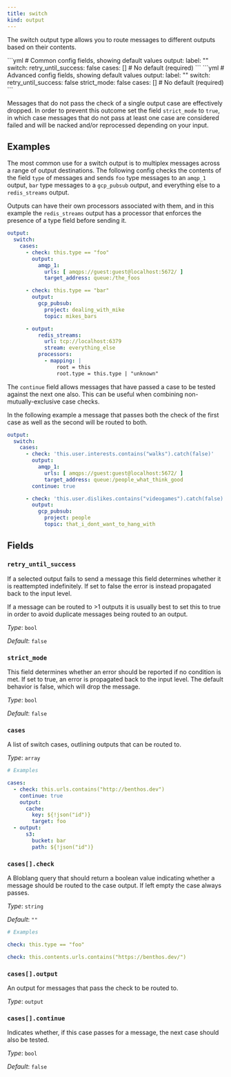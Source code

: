 ```yaml
---
title: switch
kind: output
---
```


The switch output type allows you to route messages to different outputs based on their contents.


<Tabs>
<TabItem label="Common">
```yml
# Common config fields, showing default values
output:
  label: ""
  switch:
    retry_until_success: false
    cases: [] # No default (required)
```
</TabItem>
<TabItem label="Advanced">
```yml
# Advanced config fields, showing default values
output:
  label: ""
  switch:
    retry_until_success: false
    strict_mode: false
    cases: [] # No default (required)
```
</TabItem>
</Tabs>

Messages that do not pass the check of a single output case are effectively dropped. In order to prevent this outcome set the field  `strict_mode` to `true`, in which case messages that do not pass at least one case are considered failed and will be nacked and/or reprocessed depending on your input.

## Examples

<Tabs>
<TabItem label="Basic Multiplexing">

The most common use for a switch output is to multiplex messages across a range of output destinations. The following config checks the contents of the field `type` of messages and sends `foo` type messages to an `amqp_1` output, `bar` type messages to a `gcp_pubsub` output, and everything else to a `redis_streams` output.

Outputs can have their own processors associated with them, and in this example the `redis_streams` output has a processor that enforces the presence of a type field before sending it.

```yaml
output:
  switch:
    cases:
      - check: this.type == "foo"
        output:
          amqp_1:
            urls: [ amqps://guest:guest@localhost:5672/ ]
            target_address: queue:/the_foos

      - check: this.type == "bar"
        output:
          gcp_pubsub:
            project: dealing_with_mike
            topic: mikes_bars

      - output:
          redis_streams:
            url: tcp://localhost:6379
            stream: everything_else
          processors:
            - mapping: |
                root = this
                root.type = this.type | "unknown"
```

</TabItem>
<TabItem label="Control Flow">

The `continue` field allows messages that have passed a case to be tested against the next one also. This can be useful when combining non-mutually-exclusive case checks.

In the following example a message that passes both the check of the first case as well as the second will be routed to both.

```yaml
output:
  switch:
    cases:
      - check: 'this.user.interests.contains("walks").catch(false)'
        output:
          amqp_1:
            urls: [ amqps://guest:guest@localhost:5672/ ]
            target_address: queue:/people_what_think_good
        continue: true

      - check: 'this.user.dislikes.contains("videogames").catch(false)'
        output:
          gcp_pubsub:
            project: people
            topic: that_i_dont_want_to_hang_with
```

</TabItem>
</Tabs>

## Fields

### `retry_until_success`

If a selected output fails to send a message this field determines whether it is reattempted indefinitely. If set to false the error is instead propagated back to the input level.

If a message can be routed to >1 outputs it is usually best to set this to true in order to avoid duplicate messages being routed to an output.


*Type*: `bool`

*Default*: `false`

### `strict_mode`

This field determines whether an error should be reported if no condition is met. If set to true, an error is propagated back to the input level. The default behavior is false, which will drop the message.


*Type*: `bool`

*Default*: `false`

### `cases`

A list of switch cases, outlining outputs that can be routed to.


*Type*: `array`


```yml
# Examples

cases:
  - check: this.urls.contains("http://benthos.dev")
    continue: true
    output:
      cache:
        key: ${!json("id")}
        target: foo
  - output:
      s3:
        bucket: bar
        path: ${!json("id")}
```

### `cases[].check`

A Bloblang query that should return a boolean value indicating whether a message should be routed to the case output. If left empty the case always passes.


*Type*: `string`

*Default*: `""`

```yml
# Examples

check: this.type == "foo"

check: this.contents.urls.contains("https://benthos.dev/")
```

### `cases[].output`

An output for messages that pass the check to be routed to.


*Type*: `output`


### `cases[].continue`

Indicates whether, if this case passes for a message, the next case should also be tested.


*Type*: `bool`

*Default*: `false`


